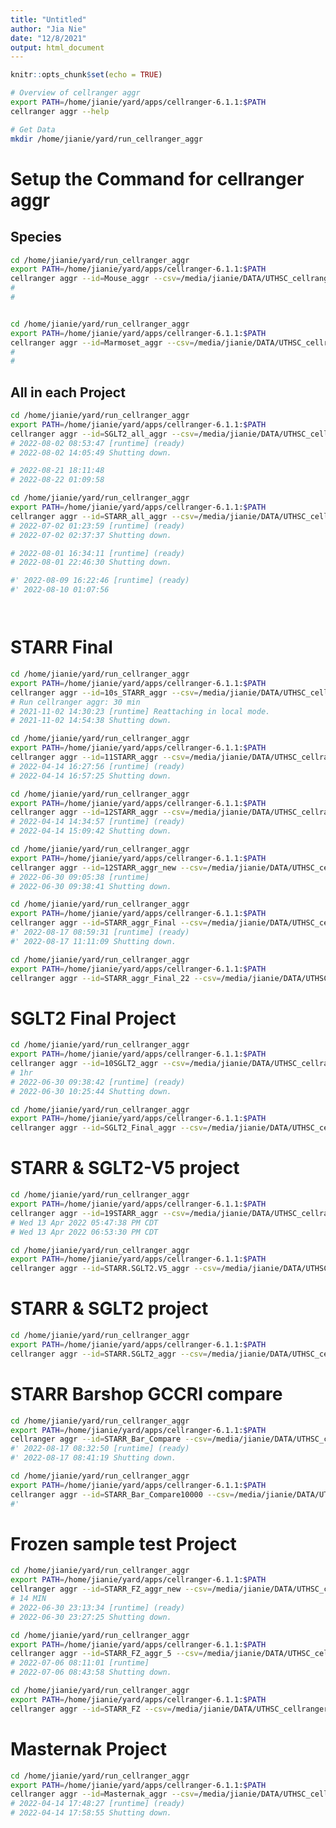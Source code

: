 ```yaml
---
title: "Untitled"
author: "Jia Nie"
date: "12/8/2021"
output: html_document
---
```


```r
knitr::opts_chunk$set(echo = TRUE)
```

```bash
# Overview of cellranger aggr
export PATH=/home/jianie/yard/apps/cellranger-6.1.1:$PATH
cellranger aggr --help

# Get Data
mkdir /home/jianie/yard/run_cellranger_aggr
```

# Setup the Command for cellranger aggr
## Species
```bash
cd /home/jianie/yard/run_cellranger_aggr
export PATH=/home/jianie/yard/apps/cellranger-6.1.1:$PATH
cellranger aggr --id=Mouse_aggr --csv=/media/jianie/DATA/UTHSC_cellranger_codes_files/AggrFiles/Mouse.agg.csv
#   
# 


cd /home/jianie/yard/run_cellranger_aggr
export PATH=/home/jianie/yard/apps/cellranger-6.1.1:$PATH
cellranger aggr --id=Marmoset_aggr --csv=/media/jianie/DATA/UTHSC_cellranger_codes_files/AggrFiles/Marmoset.agg.csv
#   
#
```

## All in each Project 
```bash
cd /home/jianie/yard/run_cellranger_aggr
export PATH=/home/jianie/yard/apps/cellranger-6.1.1:$PATH
cellranger aggr --id=SGLT2_all_aggr --csv=/media/jianie/DATA/UTHSC_cellranger_codes_files/AggrFiles/SGLT2.all.agg.csv
# 2022-08-02 08:53:47 [runtime] (ready)   
# 2022-08-02 14:05:49 Shutting down.

# 2022-08-21 18:11:48
# 2022-08-22 01:09:58

cd /home/jianie/yard/run_cellranger_aggr
export PATH=/home/jianie/yard/apps/cellranger-6.1.1:$PATH
cellranger aggr --id=STARR_all_aggr --csv=/media/jianie/DATA/UTHSC_cellranger_codes_files/AggrFiles/STARR.all.agg.csv
# 2022-07-02 01:23:59 [runtime] (ready) 
# 2022-07-02 02:37:37 Shutting down. 

# 2022-08-01 16:34:11 [runtime] (ready) 
# 2022-08-01 22:46:30 Shutting down.

#' 2022-08-09 16:22:46 [runtime] (ready) 
#' 2022-08-10 01:07:56




```


# STARR Final
```bash
cd /home/jianie/yard/run_cellranger_aggr
export PATH=/home/jianie/yard/apps/cellranger-6.1.1:$PATH
cellranger aggr --id=10s_STARR_aggr --csv=/media/jianie/DATA/UTHSC_cellranger_codes_files/AggrFiles/STARR.agg_2.csv
# Run cellranger aggr: 30 min
# 2021-11-02 14:30:23 [runtime] Reattaching in local mode.
# 2021-11-02 14:54:38 Shutting down.

cd /home/jianie/yard/run_cellranger_aggr
export PATH=/home/jianie/yard/apps/cellranger-6.1.1:$PATH
cellranger aggr --id=11STARR_aggr --csv=/media/jianie/DATA/UTHSC_cellranger_codes_files/AggrFiles/STARR.agg.11.csv
# 2022-04-14 16:27:56 [runtime] (ready)  
# 2022-04-14 16:57:25 Shutting down.

cd /home/jianie/yard/run_cellranger_aggr
export PATH=/home/jianie/yard/apps/cellranger-6.1.1:$PATH
cellranger aggr --id=12STARR_aggr --csv=/media/jianie/DATA/UTHSC_cellranger_codes_files/AggrFiles/STARR.agg.csv
# 2022-04-14 14:34:57 [runtime] (ready)  
# 2022-04-14 15:09:42 Shutting down.

cd /home/jianie/yard/run_cellranger_aggr
export PATH=/home/jianie/yard/apps/cellranger-6.1.1:$PATH
cellranger aggr --id=12STARR_aggr_new --csv=/media/jianie/DATA/UTHSC_cellranger_codes_files/AggrFiles/STARR.agg.csv
# 2022-06-30 09:05:38 [runtime] 
# 2022-06-30 09:38:41 Shutting down.

cd /home/jianie/yard/run_cellranger_aggr
export PATH=/home/jianie/yard/apps/cellranger-6.1.1:$PATH
cellranger aggr --id=STARR_aggr_Final --csv=/media/jianie/DATA/UTHSC_cellranger_codes_files/AggrFiles/STARR.agg.csv
#' 2022-08-17 08:59:31 [runtime] (ready) 
#' 2022-08-17 11:11:09 Shutting down.

cd /home/jianie/yard/run_cellranger_aggr
export PATH=/home/jianie/yard/apps/cellranger-6.1.1:$PATH
cellranger aggr --id=STARR_aggr_Final_22 --csv=/media/jianie/DATA/UTHSC_cellranger_codes_files/AggrFiles/STARR.agg.csv


```


# SGLT2 Final Project
```bash
cd /home/jianie/yard/run_cellranger_aggr
export PATH=/home/jianie/yard/apps/cellranger-6.1.1:$PATH
cellranger aggr --id=10SGLT2_aggr --csv=/media/jianie/DATA/UTHSC_cellranger_codes_files/AggrFiles/SGLT2.agg.csv
# 1hr
# 2022-06-30 09:38:42 [runtime] (ready) 
# 2022-06-30 10:25:44 Shutting down.

cd /home/jianie/yard/run_cellranger_aggr
export PATH=/home/jianie/yard/apps/cellranger-6.1.1:$PATH
cellranger aggr --id=SGLT2_Final_aggr --csv=/media/jianie/DATA/UTHSC_cellranger_codes_files/AggrFiles/SGLT2.agg.csv


```

# STARR & SGLT2-V5 project
```bash
cd /home/jianie/yard/run_cellranger_aggr
export PATH=/home/jianie/yard/apps/cellranger-6.1.1:$PATH
cellranger aggr --id=19STARR_aggr --csv=/media/jianie/DATA/UTHSC_cellranger_codes_files/AggrFiles/STARR2.agg.csv
# Wed 13 Apr 2022 05∶47∶38 PM CDT
# Wed 13 Apr 2022 06∶53∶30 PM CDT

cd /home/jianie/yard/run_cellranger_aggr
export PATH=/home/jianie/yard/apps/cellranger-6.1.1:$PATH
cellranger aggr --id=STARR.SGLT2.V5_aggr --csv=/media/jianie/DATA/UTHSC_cellranger_codes_files/AggrFiles/STARR.SGLT2.V5.agg.csv
```

# STARR & SGLT2 project
```bash
cd /home/jianie/yard/run_cellranger_aggr
export PATH=/home/jianie/yard/apps/cellranger-6.1.1:$PATH
cellranger aggr --id=STARR.SGLT2_aggr --csv=/media/jianie/DATA/UTHSC_cellranger_codes_files/AggrFiles/STARR.SGLT2.agg.csv
```

# STARR Barshop GCCRI compare
```bash
cd /home/jianie/yard/run_cellranger_aggr
export PATH=/home/jianie/yard/apps/cellranger-6.1.1:$PATH
cellranger aggr --id=STARR_Bar_Compare --csv=/media/jianie/DATA/UTHSC_cellranger_codes_files/AggrFiles/STARR_Bar_Compare.agg.csv
#' 2022-08-17 08:32:50 [runtime] (ready)
#' 2022-08-17 08:41:19 Shutting down.

cd /home/jianie/yard/run_cellranger_aggr
export PATH=/home/jianie/yard/apps/cellranger-6.1.1:$PATH
cellranger aggr --id=STARR_Bar_Compare10000 --csv=/media/jianie/DATA/UTHSC_cellranger_codes_files/AggrFiles/STARR_Bar_Compare10000.agg.csv
#' 
```

# Frozen sample test Project
```bash
cd /home/jianie/yard/run_cellranger_aggr
export PATH=/home/jianie/yard/apps/cellranger-6.1.1:$PATH
cellranger aggr --id=STARR_FZ_aggr_new --csv=/media/jianie/DATA/UTHSC_cellranger_codes_files/AggrFiles/STARR_FZ_Test.agg.csv
# 14 MIN
# 2022-06-30 23:13:34 [runtime] (ready) 
# 2022-06-30 23:27:25 Shutting down.

cd /home/jianie/yard/run_cellranger_aggr
export PATH=/home/jianie/yard/apps/cellranger-6.1.1:$PATH
cellranger aggr --id=STARR_FZ_aggr_5 --csv=/media/jianie/DATA/UTHSC_cellranger_codes_files/AggrFiles/STARR_FZ_Test.agg.csv
# 2022-07-06 08:11:01 [runtime] 
# 2022-07-06 08:43:58 Shutting down.

cd /home/jianie/yard/run_cellranger_aggr
export PATH=/home/jianie/yard/apps/cellranger-6.1.1:$PATH
cellranger aggr --id=STARR_FZ --csv=/media/jianie/DATA/UTHSC_cellranger_codes_files/AggrFiles/STARR_FZ.csv


```
# Masternak Project
```bash
cd /home/jianie/yard/run_cellranger_aggr
export PATH=/home/jianie/yard/apps/cellranger-6.1.1:$PATH
cellranger aggr --id=Masternak_aggr --csv=/media/jianie/DATA/UTHSC_cellranger_codes_files/AggrFiles/Masternak.agg.csv
# 2022-04-14 17:48:27 [runtime] (ready)  
# 2022-04-14 17:58:55 Shutting down.

```
